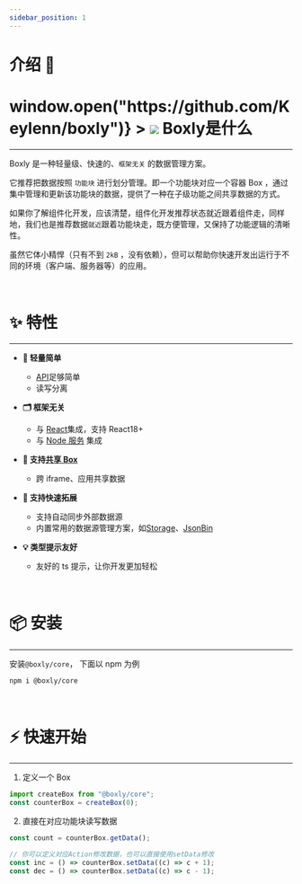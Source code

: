 ```yaml
---
sidebar_position: 1
---
```


# 介绍 🎊

<h1
  className="inline-flex-center"
  style={{ cursor: "pointer" }}
  onClick={() => window.open("https://github.com/Keylenn/boxly")}
>
  <img
    referrerpolicy="no-referrer"
    src="https://gitee.com/keylenn/cos/raw/master/imgs/@boxly-logo.png"
    loading="lazy"
    style={{ width: "1em" }}
    className="breathe"
  />
  <span>Boxly是什么</span>
</h1>

---

Boxly 是一种轻量级、快速的、<span className="primary-color">`框架无关`</span> 的数据管理方案。

它推荐把数据按照 <span className="primary-color">`功能块`</span> 进行划分管理。即一个功能块对应一个容器 Box ，通过集中管理和更新该功能块的数据，提供了一种在子级功能之间共享数据的方式。

如果你了解组件化开发，应该清楚，组件化开发推荐状态就近跟着组件走，同样地，我们也是推荐数据<span className="primary-color">`就近`</span>跟着功能块走，既方便管理，又保持了功能逻辑的清晰性。

虽然它体小精悍（只有不到 <span className="primary-color">`2kB`</span> ，没有依赖），但可以帮助你快速开发出运行于不同的环境（客户端、服务器等）的应用。

<br />

# ✨ 特性

---

- **🎈 轻量简单**

  - [API](/docs/front-end/data-management/boxly/api/create-box)足够简单
  - 读写分离

- **🗂 框架无关**

  - 与 [React](/docs/front-end/data-management/boxly/ecology/react)集成，支持 React18+
  - 与 [Node 服务](/docs/front-end/data-management/boxly/ecology/node) 集成

- **🤝 支持[共享 Box](/docs/front-end/data-management/boxly/ecology/share)**

  - 跨 iframe、应用共享数据

- **🎨 支持快速拓展**

  - 支持自动同步外部数据源
  - 内置常用的数据源管理方案，如[Storage](/docs/front-end/data-management/boxly/api/create-storage-box)、[JsonBin](/docs/front-end/data-management/boxly/api/create-jsonbin-box)

- **💡 类型提示友好**
  - 友好的 ts 提示，让你开发更加轻松

<br />

# 📦 安装

---

安装<span className="primary-color">`@boxly/core`</span>， 下面以 npm 为例

```bash
npm i @boxly/core
```

<br />

# ⚡ 快速开始

---

1. 定义一个 Box

```ts
import createBox from "@boxly/core";
const counterBox = createBox(0);
```

2. 直接在对应功能块读写数据

```ts
const count = counterBox.getData();

// 你可以定义对应Action修改数据，也可以直接使用setData修改
const inc = () => counterBox.setData((c) => c + 1);
const dec = () => counterBox.setData((c) => c - 1);
```
